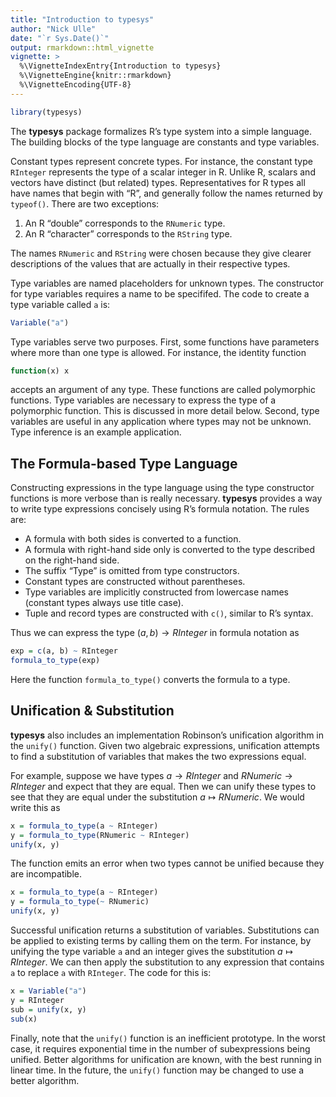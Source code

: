 ```yaml
---
title: "Introduction to typesys"
author: "Nick Ulle"
date: "`r Sys.Date()`"
output: rmarkdown::html_vignette
vignette: >
  %\VignetteIndexEntry{Introduction to typesys}
  %\VignetteEngine{knitr::rmarkdown}
  %\VignetteEncoding{UTF-8}
---
```


```r
library(typesys)
```

The __typesys__ package formalizes R's type system into a simple language. The
building blocks of the type language are constants and type variables.

Constant types represent concrete types. For instance, the constant type
`RInteger` represents the type of a scalar integer in R. Unlike R, scalars and
vectors have distinct (but related) types. Representatives for R types all have
names that begin with "R", and generally follow the names
returned by `typeof()`. There are two exceptions:

1. An R "double" corresponds to the `RNumeric` type.
1. An R "character" corresponds to the `RString` type.

The names `RNumeric` and `RString` were chosen because they give clearer
descriptions of the values that are actually in their respective types.

Type variables are named placeholders for unknown types. The constructor for
type variables requires a name to be specififed. The code to create a type
variable called `a` is:
```r
Variable("a")
```
Type variables serve two purposes. First, some functions have parameters where
more than one type is allowed. For instance, the identity function
```r
function(x) x
```
accepts an argument of any type. These functions are called polymorphic
functions. Type variables are necessary to express the type of a polymorphic
function. This is discussed in more detail below. Second, type variables are
useful in any application where types may not be unknown. Type inference is an
example application.

<!--
Vectors have certain properties, such as length, regardless of what the type of
the individual elements is. Because of this, vectors are a parameterized type
`Vector(a)` in the type language. The parameter `a` is the element type. If we
want to create a new integer vector type, we can write
```r
#VectorType(IntegerType())
```
Similarly, to create a new character vector type, we can write
```r
#VectorType(StringType())
```

Functions are another parameterized type. They have the form $a \to b$ for
arguments $a$ (a list of types) and return type $b$.
-->


## The Formula-based Type Language

Constructing expressions in the type language using the type constructor
functions is more verbose than is really necessary. __typesys__ provides a way
to write type expressions concisely using R's formula notation. The rules are:

*   A formula with both sides is converted to a function.
*   A formula with right-hand side only is converted to the type described on
    the right-hand side.
*   The suffix "Type" is omitted from type constructors.
*   Constant types are constructed without parentheses.
*   Type variables are implicitly constructed from lowercase names (constant
    types always use title case).
*   Tuple and record types are constructed with `c()`, similar to R's syntax.

Thus we can express the type $(a, b) \to RInteger$ in formula notation as
```r
exp = c(a, b) ~ RInteger
formula_to_type(exp)
```
Here the function `formula_to_type()` converts the formula to a type.


## Unification & Substitution

__typesys__ also includes an implementation Robinson's unification algorithm in
the `unify()` function. Given two algebraic expressions, unification attempts
to find a substitution of variables that makes the two expressions equal.

For example, suppose we have types $a \to RInteger$ and $RNumeric \to RInteger$
and expect that they are equal. Then we can unify these types to see that they
are equal under the substitution $a \mapsto RNumeric$. We would
write this as
```r
x = formula_to_type(a ~ RInteger)
y = formula_to_type(RNumeric ~ RInteger)
unify(x, y)
```

The function emits an error when two types cannot be unified because they are
incompatible.
```r
x = formula_to_type(a ~ RInteger)
y = formula_to_type(~ RNumeric)
unify(x, y)
```

Successful unification returns a substitution of variables. Substitutions can
be applied to existing terms by calling them on the term. For instance, by
unifying the type variable `a` and an integer gives the substitution $a \mapsto
RInteger$. We can then apply the substitution to any expression that contains
`a` to replace `a` with `RInteger`. The code for this is:
```r
x = Variable("a")
y = RInteger
sub = unify(x, y)
sub(x)
```

Finally, note that the `unify()` function is an inefficient prototype. In the
worst case, it requires exponential time in the number of subexpressions being
unified. Better algorithms for unification are known, with the best running in
linear time. In the future, the `unify()` function may be changed to use a
better algorithm.
